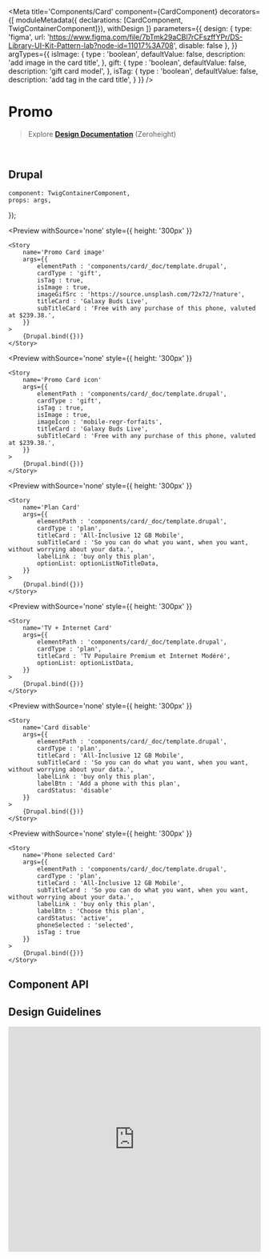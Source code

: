 


<Meta 
    title='Components/Card' 
    component={CardComponent}
    decorators={[
        moduleMetadata({ declarations: [CardComponent, TwigContainerComponent]}),
        withDesign
    ]}
    parameters={{
        design: {
            type: 'figma',
            url: 'https://www.figma.com/file/7bTmk29aCBl7rCFszffYPr/DS-Library-UI-Kit-Pattern-lab?node-id=11017%3A708',
            disable: false
        },
    }}
    argTypes={{
        isImage: {
            type : 'boolean',
            defaultValue: false,
            description: 'add image in the card title',
        },
        gift: {
            type : 'boolean',
            defaultValue: false,
            description: 'gift card model',
        },
        isTag: {
            type : 'boolean',
            defaultValue: false,
            description: 'add tag in the card title',
        }
    }}
/>


# Promo

> Explore **[Design Documentation](https://zeroheight.com/79f1d3365/p/70ccb4--buttons)** (Zeroheight)

<br/>


## Drupal

    component: TwigContainerComponent,
    props: args,
});


<Preview
    withSource='none'
    style={{ height: '300px' }}
>
    <Story 
        name='Promo Card image'
        args={{ 
            elementPath : 'components/card/_doc/template.drupal',
            cardType : 'gift',
            isTag : true,
            isImage : true,
            imageGifSrc : 'https://source.unsplash.com/72x72/?nature',
            titleCard : 'Galaxy Buds Live',
            subTitleCard : 'Free with any purchase of this phone, valuted at $239.38.',
        }}
    >
        {Drupal.bind({})}
    </Story>
</Preview>


<Preview
    withSource='none'
    style={{ height: '300px' }}
>
    <Story 
        name='Promo Card icon'
        args={{ 
            elementPath : 'components/card/_doc/template.drupal',
            cardType : 'gift',
            isTag : true,
            isImage : true,
            imageIcon : 'mobile-regr-forfaits',
            titleCard : 'Galaxy Buds Live',
            subTitleCard : 'Free with any purchase of this phone, valuted at $239.38.',
        }}
    >
        {Drupal.bind({})}
    </Story>
</Preview>

<Preview
    withSource='none'
    style={{ height: '300px' }}
>
    <Story 
        name='Plan Card'
        args={{ 
            elementPath : 'components/card/_doc/template.drupal',
            cardType : 'plan',
            titleCard : 'All-Inclusive 12 GB Mobile',
            subTitleCard : 'So you can do what you want, when you want, without worrying about your data.',
            labelLink : 'buy only this plan',
            optionList: optionListNoTitleData,
        }}
    >
        {Drupal.bind({})}
    </Story>
</Preview>

<Preview
    withSource='none'
    style={{ height: '300px' }}
>
    <Story 
        name='TV + Internet Card'
        args={{ 
            elementPath : 'components/card/_doc/template.drupal',
            cardType : 'plan',
            titleCard : 'TV Populaire Premium et Internet Modéré',
            optionList: optionListData,
        }}
    >
        {Drupal.bind({})}
    </Story>
</Preview>

<Preview
    withSource='none'
    style={{ height: '300px' }}
>
    <Story 
        name='Card disable'
        args={{ 
            elementPath : 'components/card/_doc/template.drupal',
            cardType : 'plan',
            titleCard : 'All-Inclusive 12 GB Mobile',
            subTitleCard : 'So you can do what you want, when you want, without worrying about your data.',
            labelLink : 'buy only this plan',
            labelBtn : 'Add a phone with this plan',
            cardStatus: 'disable'
        }}
    >
        {Drupal.bind({})}
    </Story>
</Preview>

<Preview
    withSource='none'
    style={{ height: '300px' }}
>
    <Story 
        name='Phone selected Card'
        args={{ 
            elementPath : 'components/card/_doc/template.drupal',
            cardType : 'plan',
            titleCard : 'All-Inclusive 12 GB Mobile',
            subTitleCard : 'So you can do what you want, when you want, without worrying about your data.',
            labelLink : 'buy only this plan',
            labelBtn : 'Choose this plan',
            cardStatus: 'active',
            phoneSelected : 'selected',
            isTag : true
        }}
    >
        {Drupal.bind({})}
    </Story>
</Preview>

## Component API

<Props of={CardComponent} />


## Design Guidelines

<iframe width='100%' height='450' src='https://www.figma.com/file/7bTmk29aCBl7rCFszffYPr/DS-Library-UI-Kit-Pattern-lab?node-id=11017%3A708' frameBorder='0' allowFullScreen></iframe>